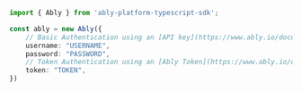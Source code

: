 ```typescript index.ts
import { Ably } from 'ably-platform-typescript-sdk';

const ably = new Ably({
    // Basic Authentication using an [API key](https://www.ably.io/documentation/core-features/authentication#basic-authentication).
    username: "USERNAME",
    password: "PASSWORD",
    // Token Authentication using an [Ably Token](https://www.ably.io/documentation/core-features/authentication#basic-authentication), or optionally an [Ably JWT](https://www.ably.io/documentation/core-features/authentication#ably-jwt-process).
    token: "TOKEN",
})